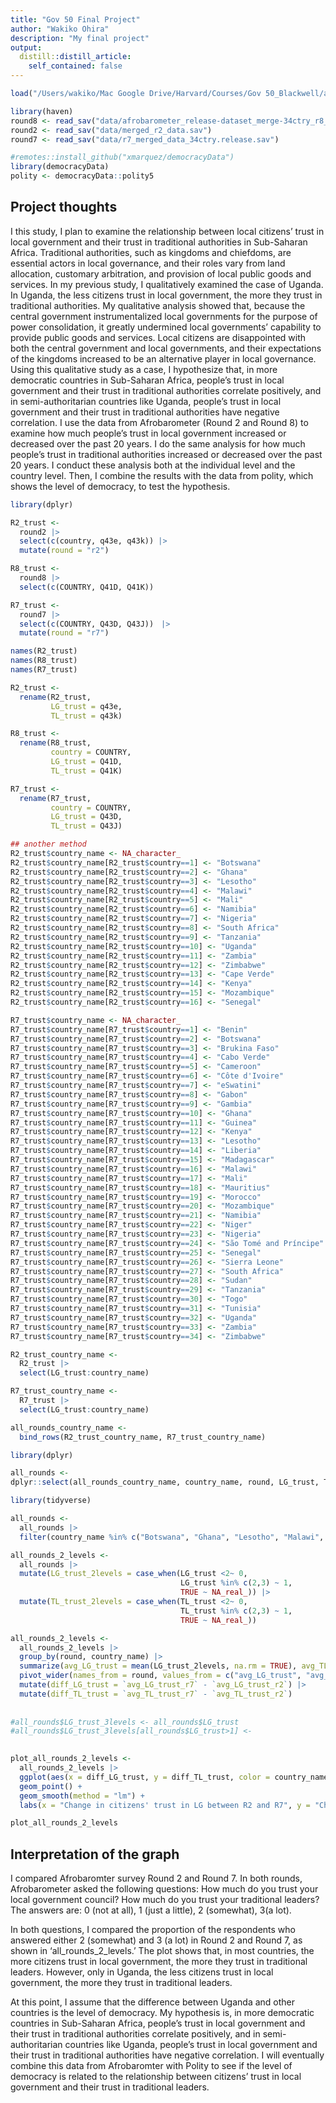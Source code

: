 ```yaml
---
title: "Gov 50 Final Project"
author: "Wakiko Ohira"
description: "My final project"
output:
  distill::distill_article:
    self_contained: false
---
```

```r
load("/Users/wakiko/Mac Google Drive/Harvard/Courses/Gov 50_Blackwell/afrobarometer2016.RData")
```

```r
library(haven)
round8 <- read_sav("data/afrobarometer_release-dataset_merge-34ctry_r8_en_2023-03-01.sav")
round2 <- read_sav("data/merged_r2_data.sav")
round7 <- read_sav("data/r7_merged_data_34ctry.release.sav")
```

```r
#remotes::install_github("xmarquez/democracyData")
library(democracyData)
polity <- democracyData::polity5
```


## Project thoughts

I this study, I plan to examine the relationship between local citizens' trust in local government and their trust in traditional authorities in Sub-Saharan Africa. Traditional authorities, such as kingdoms and chiefdoms, are essential actors in local governance, and their roles vary from land allocation, customary arbitration, and provision of local public goods and services. In my previous study, I qualitatively examined the case of Uganda. In Uganda, the less citizens trust in local government, the more they trust in traditional authorities. My qualitative analysis showed that, because the central government instrumentalized local governments for the purpose of power consolidation, it greatly undermined local governments' capability to provide public goods and services. Local citizens are disappointed with both the central government and local governments, and their expectations of the kingdoms increased to be an alternative player in local governance. Using this qualitative study as a case, I hypothesize that, in more democratic countries in Sub-Saharan Africa, people's trust in local government and their trust in traditional authorities correlate positively, and in semi-authoritarian countries like Uganda, people's trust in local government and their trust in traditional authorities have negative correlation. I use the data from Afrobarometer (Round 2 and Round 8) to examine how much people's trust in local government increased or decreased over the past 20 years. I do the same analysis for how much people's trust in traditional authorities increased or decreased over the past 20 years. I conduct these analysis both at the individual level and the country level. Then, I combine the results with the data from polity, which shows the level of democracy, to test the hypothesis. 

```r
library(dplyr)

R2_trust <-
  round2 |>
  select(c(country, q43e, q43k)) |>
  mutate(round = "r2")

R8_trust <-
  round8 |>
  select(c(COUNTRY, Q41D, Q41K)) 

R7_trust <-
  round7 |>
  select(c(COUNTRY, Q43D, Q43J))　|>
  mutate(round = "r7")

```

```r
names(R2_trust) 
names(R8_trust)
names(R7_trust)

R2_trust <-
  rename(R2_trust,
         LG_trust = q43e,
         TL_trust = q43k)

R8_trust <-
  rename(R8_trust,
         country = COUNTRY,
         LG_trust = Q41D,
         TL_trust = Q41K)

R7_trust <-
  rename(R7_trust,
         country = COUNTRY,
         LG_trust = Q43D,
         TL_trust = Q43J)
```

```r
## another method 
R2_trust$country_name <- NA_character_
R2_trust$country_name[R2_trust$country==1] <- "Botswana"
R2_trust$country_name[R2_trust$country==2] <- "Ghana"
R2_trust$country_name[R2_trust$country==3] <- "Lesotho"
R2_trust$country_name[R2_trust$country==4] <- "Malawi"
R2_trust$country_name[R2_trust$country==5] <- "Mali"
R2_trust$country_name[R2_trust$country==6] <- "Namibia"
R2_trust$country_name[R2_trust$country==7] <- "Nigeria"
R2_trust$country_name[R2_trust$country==8] <- "South Africa"
R2_trust$country_name[R2_trust$country==9] <- "Tanzania"
R2_trust$country_name[R2_trust$country==10] <- "Uganda"
R2_trust$country_name[R2_trust$country==11] <- "Zambia"
R2_trust$country_name[R2_trust$country==12] <- "Zimbabwe"
R2_trust$country_name[R2_trust$country==13] <- "Cape Verde"
R2_trust$country_name[R2_trust$country==14] <- "Kenya"
R2_trust$country_name[R2_trust$country==15] <- "Mozambique"
R2_trust$country_name[R2_trust$country==16] <- "Senegal"
```

```r
R7_trust$country_name <- NA_character_
R7_trust$country_name[R7_trust$country==1] <- "Benin"
R7_trust$country_name[R7_trust$country==2] <- "Botswana"
R7_trust$country_name[R7_trust$country==3] <- "Brukina Faso"
R7_trust$country_name[R7_trust$country==4] <- "Cabo Verde"
R7_trust$country_name[R7_trust$country==5] <- "Cameroon"
R7_trust$country_name[R7_trust$country==6] <- "Côte d'Ivoire"
R7_trust$country_name[R7_trust$country==7] <- "eSwatini"
R7_trust$country_name[R7_trust$country==8] <- "Gabon"
R7_trust$country_name[R7_trust$country==9] <- "Gambia"
R7_trust$country_name[R7_trust$country==10] <- "Ghana"
R7_trust$country_name[R7_trust$country==11] <- "Guinea"
R7_trust$country_name[R7_trust$country==12] <- "Kenya"
R7_trust$country_name[R7_trust$country==13] <- "Lesotho"
R7_trust$country_name[R7_trust$country==14] <- "Liberia"
R7_trust$country_name[R7_trust$country==15] <- "Madagascar"
R7_trust$country_name[R7_trust$country==16] <- "Malawi"
R7_trust$country_name[R7_trust$country==17] <- "Mali"
R7_trust$country_name[R7_trust$country==18] <- "Mauritius"
R7_trust$country_name[R7_trust$country==19] <- "Morocco"
R7_trust$country_name[R7_trust$country==20] <- "Mozambique"
R7_trust$country_name[R7_trust$country==21] <- "Namibia"
R7_trust$country_name[R7_trust$country==22] <- "Niger"
R7_trust$country_name[R7_trust$country==23] <- "Nigeria"
R7_trust$country_name[R7_trust$country==24] <- "São Tomé and Príncipe"
R7_trust$country_name[R7_trust$country==25] <- "Senegal"
R7_trust$country_name[R7_trust$country==26] <- "Sierra Leone"
R7_trust$country_name[R7_trust$country==27] <- "South Africa"
R7_trust$country_name[R7_trust$country==28] <- "Sudan"
R7_trust$country_name[R7_trust$country==29] <- "Tanzania"
R7_trust$country_name[R7_trust$country==30] <- "Togo"
R7_trust$country_name[R7_trust$country==31] <- "Tunisia"
R7_trust$country_name[R7_trust$country==32] <- "Uganda"
R7_trust$country_name[R7_trust$country==33] <- "Zambia"
R7_trust$country_name[R7_trust$country==34] <- "Zimbabwe"
```


```r
R2_trust_country_name <-
  R2_trust |>
  select(LG_trust:country_name)

R7_trust_country_name <-
  R7_trust |>
  select(LG_trust:country_name)

```

```r
all_rounds_country_name <- 
  bind_rows(R2_trust_country_name, R7_trust_country_name)
```

```r
library(dplyr)

all_rounds <-
dplyr::select(all_rounds_country_name, country_name, round, LG_trust, TL_trust)
```

```r
library(tidyverse)

all_rounds <-
  all_rounds |>
  filter(country_name %in% c("Botswana", "Ghana", "Lesotho", "Malawi", "Mali", "Namibia", "Nigeria", "South Africa", "Tanzania", "Uganda", "Zambia", "Zimbabwe", "Kenya", "Senegal")) 

all_rounds_2_levels <-
  all_rounds |>
  mutate(LG_trust_2levels = case_when(LG_trust <2~ 0,
                                      LG_trust %in% c(2,3) ~ 1,
                                      TRUE ~ NA_real_)) |>
  mutate(TL_trust_2levels = case_when(TL_trust <2~ 0,
                                      TL_trust %in% c(2,3) ~ 1,
                                      TRUE ~ NA_real_))

all_rounds_2_levels <-
  all_rounds_2_levels |>
  group_by(round, country_name) |>
  summarize(avg_LG_trust = mean(LG_trust_2levels, na.rm = TRUE), avg_TL_trust = mean(TL_trust_2levels, na.rm = TRUE)) |>
  pivot_wider(names_from = round, values_from = c("avg_LG_trust", "avg_TL_trust")) |>
  mutate(diff_LG_trust = `avg_LG_trust_r7` - `avg_LG_trust_r2`) |>
  mutate(diff_TL_trust = `avg_TL_trust_r7` - `avg_TL_trust_r2`) 
  
         
#all_rounds$LG_trust_3levels <- all_rounds$LG_trust       
#all_rounds$LG_trust_3levels[all_rounds$LG_trust>1] <- 
  
```
```r
plot_all_rounds_2_levels <-
  all_rounds_2_levels |>
  ggplot(aes(x = diff_LG_trust, y = diff_TL_trust, color = country_name)) +
  geom_point() +
  geom_smooth(method = "lm") +
  labs(x = "Change in citizens' trust in LG between R2 and R7", y = "Change in citizens' trust in TL between R2 and R7", title = "Relationships between citizens' trust in local government and traditional leaders", caption = "Source: Afrobarometer")

plot_all_rounds_2_levels
```

## Interpretation of the graph 
I compared Afrobaromter survey Round 2 and Round 7. In both rounds, Afrobarometer asked the following questions: How much do you trust your local government council? How much do you trust your traditional leaders? The answers are: 0 (not at all), 1 (just a little), 2 (somewhat), 3(a lot).

In both questions, I compared the proportion of the respondents who answered either 2 (somewhat) and 3 (a lot) in Round 2 and Round 7, as shown in 'all_rounds_2_levels.' The plot shows that, in most countries, the more citizens trust in local government, the more they trust in traditional leaders. However, only in Uganda, the less citizens trust in local government, the more they trust in traditional leaders.

At this point, I assume that the difference between Uganda and other countries is the level of democracy. My hypothesis is, in more democratic countries in Sub-Saharan Africa, people's trust in local government and their trust in traditional authorities correlate positively, and in semi-authoritarian countries like Uganda, people's trust in local government and their trust in traditional authorities have negative correlation. I will eventually combine this data from Afrobaromter with Polity to see if the level of democracy is related to the relationship between citizens' trust in local government and their trust in traditional leaders. 

